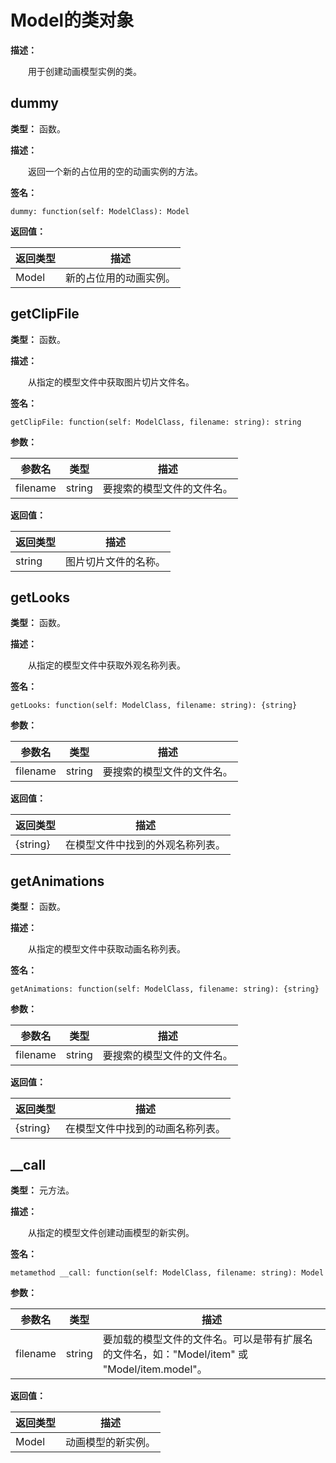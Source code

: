 
# Model的类对象

**描述：**

&emsp;&emsp;用于创建动画模型实例的类。

## dummy

**类型：** 函数。

**描述：**

&emsp;&emsp;返回一个新的占位用的空的动画实例的方法。

**签名：**
```tl
dummy: function(self: ModelClass): Model
```

**返回值：**

| 返回类型 | 描述 |
| --- | --- |
| Model | 新的占位用的动画实例。 |

## getClipFile

**类型：** 函数。

**描述：**

&emsp;&emsp;从指定的模型文件中获取图片切片文件名。

**签名：**
```tl
getClipFile: function(self: ModelClass, filename: string): string
```

**参数：**

| 参数名 | 类型 | 描述 |
| --- | --- | --- |
| filename | string | 要搜索的模型文件的文件名。 |

**返回值：**

| 返回类型 | 描述 |
| --- | --- |
| string | 图片切片文件的名称。 |

## getLooks

**类型：** 函数。

**描述：**

&emsp;&emsp;从指定的模型文件中获取外观名称列表。

**签名：**
```tl
getLooks: function(self: ModelClass, filename: string): {string}
```

**参数：**

| 参数名 | 类型 | 描述 |
| --- | --- | --- |
| filename | string | 要搜索的模型文件的文件名。 |

**返回值：**

| 返回类型 | 描述 |
| --- | --- |
| \{string} | 在模型文件中找到的外观名称列表。 |

## getAnimations

**类型：** 函数。

**描述：**

&emsp;&emsp;从指定的模型文件中获取动画名称列表。

**签名：**
```tl
getAnimations: function(self: ModelClass, filename: string): {string}
```

**参数：**

| 参数名 | 类型 | 描述 |
| --- | --- | --- |
| filename | string | 要搜索的模型文件的文件名。 |

**返回值：**

| 返回类型 | 描述 |
| --- | --- |
| \{string} | 在模型文件中找到的动画名称列表。 |

## __call

**类型：** 元方法。

**描述：**

&emsp;&emsp;从指定的模型文件创建动画模型的新实例。

**签名：**
```tl
metamethod __call: function(self: ModelClass, filename: string): Model
```

**参数：**

| 参数名 | 类型 | 描述 |
| --- | --- | --- |
| filename | string | 要加载的模型文件的文件名。可以是带有扩展名的文件名，如："Model/item" 或 "Model/item.model"。 |

**返回值：**

| 返回类型 | 描述 |
| --- | --- |
| Model | 动画模型的新实例。 |